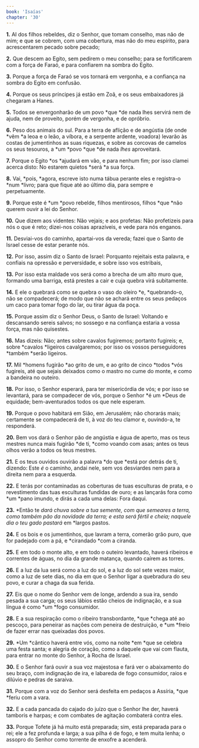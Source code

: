 ```yaml
---
book: 'Isaías'
chapter: '30'
---
```


**1.** AI dos filhos rebeldes, diz o Senhor, que tomam conselho, mas não de mim; e que se cobrem, com uma cobertura, mas não do meu espírito, para acrescentarem pecado sobre pecado;

**2.** Que descem ao Egito, sem pedirem o meu conselho; para se fortificarem com a força de Faraó, e para confiarem na sombra do Egito.

**3.** Porque a força de Faraó se vos tornará em vergonha, e a confiança na sombra do Egito em confusão.

**4.** Porque os seus príncipes já estão em Zoã, e os seus embaixadores já chegaram a Hanes.

**5.** Todos se envergonharão de um povo *que *de nada lhes servirá nem de ajuda, nem de proveito, porém de vergonha, e de opróbrio.

**6.** Peso dos animais do sul. Para a terra de aflição e de angústia (de onde *vêm *a leoa e o leão, a víbora, e a serpente ardente, voadora) levarão às costas de jumentinhos as suas riquezas, e sobre as corcovas de camelos os seus tesouros, a *um *povo *que *de nada *lhes* aproveitará.

**7.** Porque o Egito *os *ajudará em vão, e para nenhum fim; por isso clamei acerca disto: No estarem quietos *será *a sua força.

**8.** Vai, *pois, *agora, escreve isto numa tábua perante eles e registra-o *num *livro; para que fique até ao último dia, para sempre e perpetuamente.

**9.** Porque este é *um *povo rebelde, filhos mentirosos, filhos *que *não querem ouvir a lei do Senhor.

**10.** Que dizem aos videntes: Não vejais; e aos profetas: Não profetizeis para nós o que é reto; dizei-nos coisas aprazíveis, e vede para nós enganos.

**11.** Desviai-vos do caminho, apartai-vos da vereda; fazei que o Santo de Israel cesse de estar perante nós.

**12.** Por isso, assim diz o Santo de Israel: Porquanto rejeitais esta palavra, e confiais na opressão e perversidade, e sobre isso vos estribais,

**13.** Por isso esta maldade vos será como a brecha de um alto muro que, formando uma barriga, está prestes a cair e cuja quebra virá subitamente.

**14.** E ele o quebrará como se quebra o vaso do oleiro *e, *quebrando-o, não se compadecerá; de modo que não se achará entre os seus pedaços um caco para tomar fogo do lar, ou tirar água da poça.

**15.** Porque assim diz o Senhor Deus, o Santo de Israel: Voltando e descansando sereis salvos; no sossego e na confiança estaria a vossa força, mas não quisestes.

**16.** Mas dizeis: Não; antes sobre cavalos fugiremos; portanto fugireis; e, sobre *cavalos *ligeiros cavalgaremos; por isso os vossos perseguidores *também *serão ligeiros.

**17.** Mil *homens fugirão *ao grito de um, e ao grito de cinco *todos *vós fugireis, até que sejais deixados como o mastro no cume do monte, e como a bandeira no outeiro.

**18.** Por isso, o Senhor esperará, para ter misericórdia de vós; e por isso se levantará, para se compadecer de vós, porque o Senhor *é um *Deus de equidade; bem-aventurados todos os que nele esperam.

**19.** Porque o povo habitará em Sião, em Jerusalém; não chorarás mais; certamente se compadecerá de ti, à voz do teu clamor e, ouvindo-a, te responderá.

**20.** Bem vos dará o Senhor pão de angústia e água de aperto, mas os teus mestres nunca mais fugirão *de ti, *como voando com asas; antes os teus olhos verão a todos os teus mestres.

**21.** E os teus ouvidos ouvirão a palavra *do que *está por detrás de ti, dizendo: Este *é* o caminho, andai nele, sem vos desviardes nem para a direita nem para a esquerda.

**22.** E terás por contaminadas as coberturas de tuas esculturas de prata, e o revestimento das tuas esculturas fundidas de ouro; e as lançarás fora como *um *pano imundo, e dirás a cada uma delas: Fora daqui.

**23.** *Então te *dará chuva sobre a tua semente, com que semeares a terra, como também pão da novidade da terra; e esta será fértil e cheia; naquele dia o teu gado pastará* em *largos pastos.

**24.** E os bois e os jumentinhos, que lavram a terra, comerão grão puro, que for padejado com a pá, e *cirandado *com a ciranda.

**25.** E em todo o monte alto, e em todo o outeiro levantado, haverá ribeiros e correntes de águas, no dia da grande matança, quando caírem as torres.

**26.** E a luz da lua será como a luz do sol, e a luz do sol sete vezes maior, como a luz de sete dias, no dia em que o Senhor ligar a quebradura do seu povo, e curar a chaga da sua ferida.

**27.** Eis que o nome do Senhor vem de longe, ardendo a sua ira, sendo pesada a sua carga; os seus lábios estão cheios de indignação, e a sua língua é como *um *fogo consumidor.

**28.** E a sua respiração como o ribeiro transbordante, *que *chega até ao pescoço, para peneirar as nações com peneira de destruição, e *um *freio de fazer errar nas queixadas dos povos.

**29.** *Um *cântico haverá entre vós, como na noite *em *que se celebra uma festa santa; e alegria de coração, como a daquele que vai com flauta, para entrar no monte do Senhor, à Rocha de Israel.

**30.** E o Senhor fará ouvir a sua voz majestosa e fará ver o abaixamento do seu braço, com indignação de ira, e labareda de fogo consumidor, raios e dilúvio e pedras de saraiva.

**31.** Porque com a voz do Senhor será desfeita em pedaços a Assíria, *que *feriu com a vara.

**32.** E a cada pancada do cajado do juízo que o Senhor lhe der, haverá tamboris e harpas; e com combates de agitação combaterá contra eles.

**33.** Porque Tofete já há muito está preparada; sim, está preparada para o rei; ele a fez profunda e larga; a sua pilha é de fogo, e tem muita lenha; o assopro do Senhor como torrente de enxofre a acenderá.